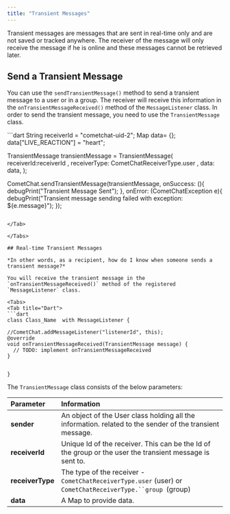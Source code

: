 ```yaml
---
title: "Transient Messages"
---
```




Transient messages are messages that are sent in real-time only and are not saved or tracked anywhere. The receiver of the message will only receive the message if he is online and these messages cannot be retrieved later.

## Send a Transient Message

You can use the `sendTransientMessage()` method to send a transient message to a user or in a group. The receiver will receive this information in the `onTransientMessageReceived()` method of the `MessageListener` class. In order to send the transient message, you need to use the `TransientMessage` class.

<Tabs>
<Tab title="Dart">
```dart
String receiverId = "cometchat-uid-2";
Map<String,String> data= {};
data["LIVE_REACTION"] =  "heart";
                    
TransientMessage transientMessage = TransientMessage( receiverId:receiverId , receiverType:  CometChatReceiverType.user , data: data, );

CometChat.sendTransientMessage(transientMessage, onSuccess: (){
 				debugPrint("Transient Message Sent");
  			}, onError: (CometChatException e){
			debugPrint("Transient message sending failed with exception: ${e.message}");
});
```

</Tab>

</Tabs>

## Real-time Transient Messages

*In other words, as a recipient, how do I know when someone sends a transient message?*

You will receive the transient message in the `onTransientMessageReceived()` method of the registered `MessageListener` class.

<Tabs>
<Tab title="Dart">
```dart
class Class_Name  with MessageListener {

//CometChat.addMessageListener("listenerId", this);
@override
void onTransientMessageReceived(TransientMessage message) {
  // TODO: implement onTransientMessageReceived
}


}
```

</Tab>

</Tabs>

The `TransientMessage` class consists of the below parameters:

| Parameter        | Information                                                                                               |
| :---------------- | :--------------------------------------------------------------------------------------------------------- |
| **sender**       | An object of the User class holding all the information. related to the sender of the transient message.  |
| **receiverId**   | Unique Id of the receiver. This can be the Id of the group or the user the transient message is sent to.  |
| **receiverType** | The type of the receiver - `CometChatReceiverType.user` (user) or `CometChatReceiverType.``group `(group) |
| **data**         | A Map to provide data.                                                                                    |
